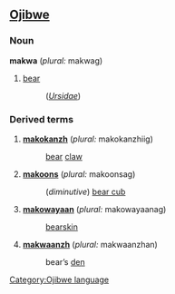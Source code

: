 ==[[Ojibwe]]==
===Noun===
'''makwa''' (''plural:'' makwag)

#[[bear]]
#:(''[[Ursidae]]'')

===Derived terms===
#'''[[makokanzh]]''' (''plural:'' makokanzhiig)
#:[[bear]] [[claw]]
#'''[[makoons]]''' (''plural:'' makoonsag)
#:(''diminutive'') [[bear cub]]
#'''[[makowayaan]]''' (''plural:'' makowayaanag)
#:[[bearskin]]
#'''[[makwaanzh]]''' (''plural:'' makwaanzhan)
#:bear’s [[den]]

[[Category:Ojibwe language]]